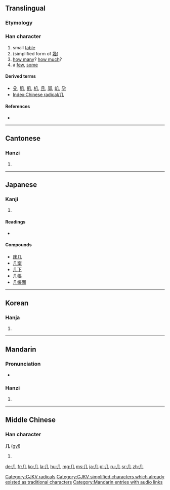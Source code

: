 <!--{{also|幾}} (different character in Japan)-->
{{also|凡|凢|幾}}
==Translingual==
{{stroke order|type=animate}}

===Etymology===
{{liushu|p}}

{{Han etyl}}

===Han character===
{{Han char|rn=16|rad=几|as=00|sn=2|four=7721<sub>0</sub>|canj=竹弓 (HN)}}

# small [[table]]
# (simplified form of [[幾]])
# [[how many]]? [[how much]]?
# a [[few]], [[some]]

====Derived terms====
* [[殳]], [[肌]], [[飢]], [[机]], [[且]], [[䢳]], [[㞦]], [[孕]]
* [[Index:Chinese radical/几]]

====References====
* {{Han ref|kx=0133.570|dkj=01737|dj=0299.080|hdz=10275.190|uh=51E0|ud=20960|bh=A44C|bd=42060}}

----

==Cantonese==

===Hanzi===
{{yue-hanzi|jyut=|y=gei1|tra=幾}}

# {{defn|Cantonese|sort=几00}}

----

==Japanese==

===Kanji===
{{ja-kanji|grade=|rs=几00}}

# {{defn|Japanese}}

====Readings====
* {{ja-readings|on=[[き]] ([[ki]])|kun=[[つくえ]] ([[tsukue]])}}

====Compounds====
* [[床几]]
* [[几案]]
* [[几下]]
* [[几帳]]
* [[几帳面]]

----

==Korean==

===Hanja===
{{ko-hanja|hangeul=궤|rv=gwe|mr=kwe}}

# {{defn|Korean|sort=几00}}

[[Category:CJKV radicals]]
[[Category:CJKV simplified characters which already existed as traditional characters]]

----

==Mandarin==

===Pronunciation===
* {{audio|zh-jǐ.ogg|audio}}

===Hanzi===
{{cmn-hanzi|tra=幾|pin=[[jī]] ([[ji1]]), [[jǐ]] ([[ji3]])|wg=chi<sup>1</sup>}}

# {{defn|Mandarin|sort=几00}}

[[Category:Mandarin entries with audio links]]

----

==Middle Chinese==

===Han character===
'''几''' ([[gyǐ]])

# {{defn|Middle Chinese|sort=几00}}

[[de:几]]
[[fr:几]]
[[ko:几]]
[[la:几]]
[[hu:几]]
[[mg:几]]
[[ms:几]]
[[ja:几]]
[[pl:几]]
[[ru:几]]
[[sr:几]]
[[zh:几]]